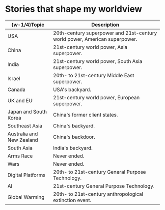 #   Stories that shape my worldview

|  \{w-1/4\}Topic  |  Description  |
|  ----  |  ----  |
|  USA  |  20th-century superpower and 21st-century world power, American superpower.  |
|  China  |  21st-century world power, Asia superpower.  |
|  India  |  21st-century world power, South Asia superpower.  |
|  Israel  |  20th- to 21st-century Middle East superpower.  |
|  Canada  |  USA's backyard.  |
|  UK and EU  |  21st-century world power, European superpower.  |
|  Japan and South Korea  |  China's former client states.  |
|  Southeast Asia  |  China's backyard.  |
|  Australia and New Zealand  |  China's backdoor.  |
|  South Asia  |  India's backyard.  |
|  Arms Race  |  Never ended.  |
|  Wars  |  Never ended.  |
|  Digital Platforms  |  20th- to 21st-century General Purpose Technology.  |
|  AI  |  21st-century General Purpose Technology.  |
|  Global Warming  |  20th- to 21st-century anthropological extinction event.  |